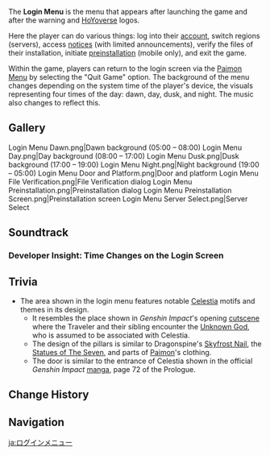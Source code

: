 {{Terminology Infobox
|image = Login Menu Dawn.png
|type  = Game Systems
|group = Menus
}}
The '''Login Menu''' is the menu that appears after launching the game and after the {{w|photosensitive epilepsy}} warning and [[HoYoverse]] logos.

Here the player can do various things: log into their [[account]], switch regions (servers), access [[notices]] (with limited announcements), verify the files of their installation, initiate [[preinstallation]] (mobile only), and exit the game.

Within the game, players can return to the login screen via the [[Paimon Menu]] by selecting the "Quit Game" option. The background of the menu changes depending on the system time of the player's device, the visuals representing four times of the day: dawn, day, dusk, and night. The music also changes to reflect this.

==Gallery==
<gallery>
Login Menu Dawn.png|Dawn background (05:00 – 08:00)
Login Menu Day.png|Day background (08:00 – 17:00)
Login Menu Dusk.png|Dusk background (17:00 – 19:00)
Login Menu Night.png|Night background (19:00 – 05:00)
Login Menu Door and Platform.png|Door and platform
Login Menu File Verification.png|File Verification dialog
Login Menu Preinstallation.png|Preinstallation dialog
Login Menu Preinstallation Screen.png|Preinstallation screen
Login Menu Server Select.png|Server Select
</gallery>

==Soundtrack==
{{Soundtracks by Category Table|Login Screen Soundtracks|header=the Main Menu}}

===Developer Insight: Time Changes on the Login Screen===
{{See also|Soundtrack/Background#Genshin Impact Main Theme - A Clear Direction Down a Bumpy Road}}
{{Transclude|Soundtrack/Background|Time Changes on the Login Screen}}

==Trivia==
* The area shown in the login menu features notable [[Celestia]] motifs and themes in its design.
** It resembles the place shown in ''Genshin Impact'''s opening [https://youtu.be/B8197NUQ0LE cutscene] where the Traveler and their sibling encounter the [[Unknown God]], who is assumed to be associated with Celestia.
** The design of the pillars is similar to Dragonspine's [[Skyfrost Nail]], the [[Statues of The Seven]], and parts of [[Paimon]]'s clothing.
** The door is similar to the entrance of Celestia shown in the official ''Genshin Impact'' [[manga]], page 72 of the Prologue.

==Change History==
{{Change History|1.0}}

==Navigation==
{{Game Systems Navbox}}

[[ja:ログインメニュー]]